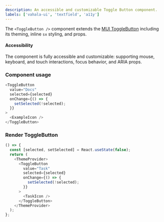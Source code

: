```yaml
---
description: An accessible and customizable Toggle Button component.
labels: ['vahala-ui', 'textfield', 'a11y']
---
```



The `<ToggleButton />` component extends the [MUI ToggleButton](https://mui.com/material-ui/react-toggle-button) including its theming, inline `sx` styling, and props.

#### Accessibility

The component is fully accessible and customizable: supporting mouse, keyboard, and touch interactions, focus behavior, and ARIA props.

### Component usage

```js
<ToggleButton
  value="Docs"
  selected={selected}
  onChange={() => {
    setSelected(!selected);
  }}
>
  <ExampleIcon />
</ToggleButton>
```

### Render ToggleButton

```js live
() => {
  const [selected, setSelected] = React.useState(false);
  return (
    <ThemeProvider>
      <ToggleButton
        value="Task"
        selected={selected}
        onChange={() => {
          setSelected(!selected);
        }}
      >
        <TaskIcon />
      </ToggleButton>
    </ThemeProvider>
  );
};
```

